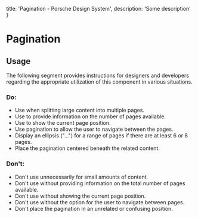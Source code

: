 
  title: 'Pagination - Porsche Design System',
  description: 'Some description'
}

# Pagination <ComponentStatus tagName="p-pagination"></ComponentStatus>

## Usage

The following segment provides instructions for designers and developers regarding the appropriate utilization of this
component in various situations.

### Do:

- Use when splitting large content into multiple pages.
- Use to provide information on the number of pages available.
- Use to show the current page position.
- Use pagination to allow the user to navigate between the pages.
- Display an ellipsis ("...") for a range of pages if there are at least 6 or 8 pages.
- Place the pagination centered beneath the related content.

### Don't:

- Don't use unnecessarily for small amounts of content.
- Don't use without providing information on the total number of pages available.
- Don't use without showing the current page position.
- Don't use without the option for the user to navigate between pages.
- Don't place the pagination in an unrelated or confusing position.
